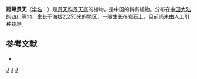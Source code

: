 {{Speciesbox 
| genus = Sedum
| species = nothodugueyi
| authority = [[傅坤俊|K. T. Fu]]
}}

'''距萼景天'''（[[学名|学名]]：{{lang|la|''Sedum nothodugueyi''}}）是[[景天科|景天科]][[景天属|景天属]]的植物，是中国的特有植物。分布在[[中国大陆|中国大陆]]的[[四川|四川]]等地，生长于海拔2,250米的地区，一般生长在岩石上，目前尚未由人工引种栽培。

== 参考文献 ==
{{refbegin}}
* {{cite web| url =http://www.bioinfo.cn/db05/KmzwSpecies.php?action=view&id=6353| title =距萼景天| work =中国高等植物数据库全库| publisher =中国科学院微生物研究所| author =昆明植物研究所| accessdate =2009-02-25| deadurl =yes| archiveurl =https://web.archive.org/web/20160305022823/http://www.bioinfo.cn/db05/KmzwSpecies.php?action=view&id=6353| archivedate =2016-03-05}}
{{refend}}
{{Taxonbar|from=Q15232248}}

{{DEFAULTSORT:Sedum nothodugueyi}}
[[Category:景天属|J]]
[[Category:中國特有植物|J]]
[[Category:四川植物|J]]